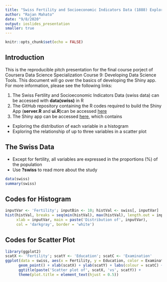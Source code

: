 ```yaml
---
title: "Swiss Fertility and Socioeconomic Indicators Data (1888) Exploration"
author: "Rajan Mahato"
date: "9/8/2020"
output: ioslides_presentation
smaller: true
---
```


```r
knitr::opts_chunk$set(echo = FALSE)
```

## Introduction
This is the reproducible pitch presentation for the final course porject of Coursera Data Science Specialization Course 9: Developing Data Science Tools. This document will go over the basics of developing the Shiny app. For more information, please see the following links:

1. The Swiss Fertility and Socioeconomic Indicators Data (swiss data) can be accessed with **data(swiss)** in R
3. The GitHub repository containing the R codes required to build the Shiny App (**server.R** and **ui.R**)can be accessed [here](https://github.com/rajanmahato/Developing-Data-Products)
2. The Shiny app can be accessed [here](https://urlzs.com/vBQ2U), which contains
  - Exploring the distribution of each variable in a histogram
  - Exploring the relationship of up to three variables in a scatter plot

## The Swiss Data {.smaller}
- Except for fertility, all variables are expressed in the proportions (%) of the population
- Use **?swiss** to read more about the study
```r
data(swiss)
summary(swiss)
```

## Codes for Histogram {.smaller}
```r
inputVar <- 'Fertility'; inputBin <- 10; histVal <- swiss[, inputVar]
hist(histVal, breaks = seq(min(histVal), max(histVal), length.out = inputBin+1),
     xlab = inputVar, main = paste('Distribution of', inputVar),
     col = 'darkgray', border = 'white')
```

## Codes for Scatter Plot {.smaller}
```r
library(ggplot2)
scatX <- 'Fertility'; scatY <- 'Education'; scatC <- 'Examination'
ggplot(data = swiss, aes(x = Fertility, y = Education, color = Examination)) + 
      geom_point() + xlab(scatX) + ylab(scatY) + labs(colour = scatC) +
      ggtitle(paste('Scatter plot of', scatX, 'vs', scatY)) +
      theme(plot.title = element_text(hjust = 0.5))
```


